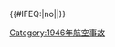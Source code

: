 {{航空事故
| year = 1946
| col1 = 
* 1月6日：[[賓夕法尼亞中央航空105號班機空難|賓夕法尼亞中央航空105號班機]]
* 3月10日：[[1946年澳大利亞國家航空DC-3墜毀事件|澳大利亞國家航空註冊編號VH-AET]]
* 4月8日：[[黑茶山空難]]
* 7月11日：[[環球航空513號班機空難|環球航空513號班機]]
| col2 = 
* 8月7日：[[英國歐洲航空530號班機空難|英國歐洲航空530號班機]]
* 10月3日：[[1946年美國海外航空DC-4墜毀事件|美國海外航空註冊編號N90904]]†
* 11月14日：[[1946年荷蘭皇家航空DC-3墜毀事件|荷蘭皇家航空註冊編號PH-TBW]]
* 11月19日：[[1946年高利冰川C-53運輸機墜毀事件|美國空軍註冊編號42-68846]]
| col3 = 
* 12月25日：[[黑色圣诞之夜空难|中央航空運輸48號班機]]
* 12月25日：[[黑色圣诞之夜空难|中國航空140號班機]]
* 12月25日：[[黑色圣诞之夜空难|中國航空115號班機]]
* 12月30日：[[1946年PBM水手南極墜機事件|PBM水手南極墜機事件]]
}}<includeonly>{{#IFEQ:{{{cat}}}|no||[[Category:1946年航空事故]]}}</includeonly><noinclude>{{Documentation}}</noinclude>